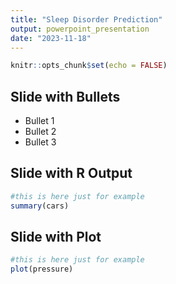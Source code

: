 ```yaml
---
title: "Sleep Disorder Prediction"
output: powerpoint_presentation
date: "2023-11-18"
---
```


```r
knitr::opts_chunk$set(echo = FALSE) 
```


## Slide with Bullets

- Bullet 1
- Bullet 2
- Bullet 3

## Slide with R Output

```r
#this is here just for example 
summary(cars)
```

## Slide with Plot

```r
#this is here just for example 
plot(pressure)
```

